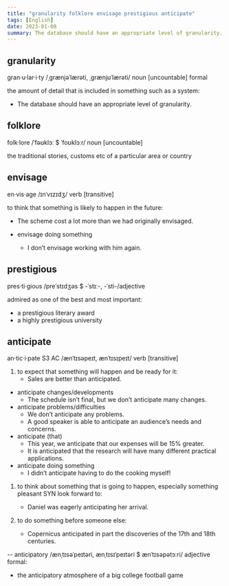```yaml
---
title: "granularity folklore envisage prestigious anticipate"
tags: [English]
date: 2023-01-08
summary: The database should have an appropriate level of granularity.
---
```


## granularity

gran·u·lar·i·ty /ˌɡrænjəˈlærəti, ˌɡrænjʊˈlærəti/ noun [uncountable] formal

the amount of detail that is included in something such as a system:

- The database should have an appropriate level of granularity.

## folklore

folk·lore /ˈfəʊklɔː $ ˈfoʊklɔːr/ noun [uncountable]

the traditional stories, customs etc of a particular area or country

## envisage

en·vis·age /ɪnˈvɪzɪdʒ/ verb [transitive]

to think that something is likely to happen in the future:

- The scheme cost a lot more than we had originally envisaged.

- envisage doing something
  - I don’t envisage working with him again.

## prestigious

pres·ti·gious /preˈstɪdʒəs $ -ˈstɪː-, -ˈsti-/adjective

admired as one of the best and most important:

- a prestigious literary award
- a highly prestigious university

## anticipate

an·tic·i·pate S3 AC /ænˈtɪsəpeɪt, ænˈtɪsɪpeɪt/ verb [transitive]

1. to expect that something will happen and be ready for it:
   - Sales are better than anticipated.
  - anticipate changes/developments
    - The schedule isn’t final, but we don’t anticipate many changes.
  - anticipate problems/difficulties
    - We don’t anticipate any problems.
    - A good speaker is able to anticipate an audience’s needs and concerns.
  - anticipate (that)
    - This year, we anticipate that our expenses will be 15% greater.
    - It is anticipated that the research will have many different practical applications.
  - anticipate doing something
    - I didn’t anticipate having to do the cooking myself!

1. to think about something that is going to happen, especially something
   pleasant SYN look forward to:
   - Daniel was eagerly anticipating her arrival.

2. to do something before someone else:
   - Copernicus anticipated in part the discoveries of the 17th and 18th
  centuries.

-- anticipatory /ænˌtɪsəˈpeɪtəri, ænˌtɪsɪˈpeɪtəri $ ænˈtɪsəpətɔːri/ adjective
formal:
   - the anticipatory atmosphere of a big college football game